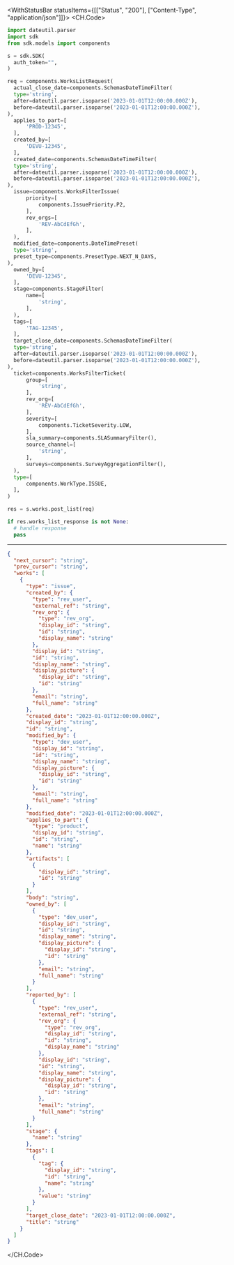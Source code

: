 

<WithStatusBar statusItems={[["Status", "200"], ["Content-Type", "application/json"]]}>
  <CH.Code>
  ```python PostList.py
  import dateutil.parser
import sdk
from sdk.models import components

s = sdk.SDK(
    auth_token="",
)

req = components.WorksListRequest(
    actual_close_date=components.SchemasDateTimeFilter(
    type='string',
    after=dateutil.parser.isoparse('2023-01-01T12:00:00.000Z'),
    before=dateutil.parser.isoparse('2023-01-01T12:00:00.000Z'),
),
    applies_to_part=[
        'PROD-12345',
    ],
    created_by=[
        'DEVU-12345',
    ],
    created_date=components.SchemasDateTimeFilter(
    type='string',
    after=dateutil.parser.isoparse('2023-01-01T12:00:00.000Z'),
    before=dateutil.parser.isoparse('2023-01-01T12:00:00.000Z'),
),
    issue=components.WorksFilterIssue(
        priority=[
            components.IssuePriority.P2,
        ],
        rev_orgs=[
            'REV-AbCdEfGh',
        ],
    ),
    modified_date=components.DateTimePreset(
    type='string',
    preset_type=components.PresetType.NEXT_N_DAYS,
),
    owned_by=[
        'DEVU-12345',
    ],
    stage=components.StageFilter(
        name=[
            'string',
        ],
    ),
    tags=[
        'TAG-12345',
    ],
    target_close_date=components.SchemasDateTimeFilter(
    type='string',
    after=dateutil.parser.isoparse('2023-01-01T12:00:00.000Z'),
    before=dateutil.parser.isoparse('2023-01-01T12:00:00.000Z'),
),
    ticket=components.WorksFilterTicket(
        group=[
            'string',
        ],
        rev_org=[
            'REV-AbCdEfGh',
        ],
        severity=[
            components.TicketSeverity.LOW,
        ],
        sla_summary=components.SLASummaryFilter(),
        source_channel=[
            'string',
        ],
        surveys=components.SurveyAggregationFilter(),
    ),
    type=[
        components.WorkType.ISSUE,
    ],
)

res = s.works.post_list(req)

if res.works_list_response is not None:
    # handle response
    pass
  ```
  ---

  ```json Example Response
  {
    "next_cursor": "string",
    "prev_cursor": "string",
    "works": [
      {
        "type": "issue",
        "created_by": {
          "type": "rev_user",
          "external_ref": "string",
          "rev_org": {
            "type": "rev_org",
            "display_id": "string",
            "id": "string",
            "display_name": "string"
          },
          "display_id": "string",
          "id": "string",
          "display_name": "string",
          "display_picture": {
            "display_id": "string",
            "id": "string"
          },
          "email": "string",
          "full_name": "string"
        },
        "created_date": "2023-01-01T12:00:00.000Z",
        "display_id": "string",
        "id": "string",
        "modified_by": {
          "type": "dev_user",
          "display_id": "string",
          "id": "string",
          "display_name": "string",
          "display_picture": {
            "display_id": "string",
            "id": "string"
          },
          "email": "string",
          "full_name": "string"
        },
        "modified_date": "2023-01-01T12:00:00.000Z",
        "applies_to_part": {
          "type": "product",
          "display_id": "string",
          "id": "string",
          "name": "string"
        },
        "artifacts": [
          {
            "display_id": "string",
            "id": "string"
          }
        ],
        "body": "string",
        "owned_by": [
          {
            "type": "dev_user",
            "display_id": "string",
            "id": "string",
            "display_name": "string",
            "display_picture": {
              "display_id": "string",
              "id": "string"
            },
            "email": "string",
            "full_name": "string"
          }
        ],
        "reported_by": [
          {
            "type": "rev_user",
            "external_ref": "string",
            "rev_org": {
              "type": "rev_org",
              "display_id": "string",
              "id": "string",
              "display_name": "string"
            },
            "display_id": "string",
            "id": "string",
            "display_name": "string",
            "display_picture": {
              "display_id": "string",
              "id": "string"
            },
            "email": "string",
            "full_name": "string"
          }
        ],
        "stage": {
          "name": "string"
        },
        "tags": [
          {
            "tag": {
              "display_id": "string",
              "id": "string",
              "name": "string"
            },
            "value": "string"
          }
        ],
        "target_close_date": "2023-01-01T12:00:00.000Z",
        "title": "string"
      }
    ]
  }
  ```
  </CH.Code>
</WithStatusBar>
